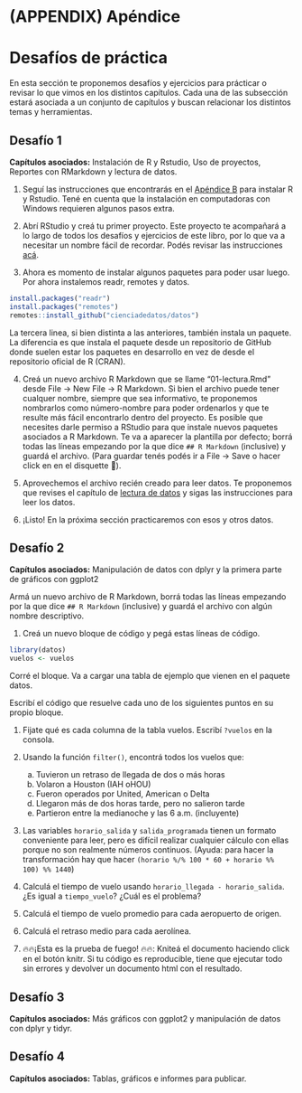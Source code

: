 # (APPENDIX) Apéndice {-}

# Desafíos de práctica

En esta sección te proponemos desafíos y ejercicios para prácticar o revisar lo que vimos en los distintos capítulos. Cada una de las subsección estará asociada a un conjunto de capítulos y buscan relacionar los distintos temas y herramientas. 

## Desafío 1 {-}

**Capítulos asociados:** Instalación de R y Rstudio, Uso de proyectos, Reportes con RMarkdown y lectura de datos. 

1. Seguí las instrucciones que encontrarás en el [Apéndice B](instalando-r-y-rstudio.html) para instalar R y Rstudio. 
Tené en cuenta que la instalación en computadoras con Windows requieren algunos pasos extra. 

2. Abrí RStudio y creá tu primer proyecto. 
Este proyecto te acompañará a lo largo de todos los desafíos y ejercicios de este libro, por lo que va a necesitar un nombre fácil de recordar. 
Podés revisar las instrucciones [acá](trabajar-con-proyectos-en-rstudio.html). 

3. Ahora es momento de instalar algunos paquetes para poder usar luego. 
Por ahora instalemos readr, remotes y datos. 

```r
install.packages("readr")
install.packages("remotes")
remotes::install_github("cienciadedatos/datos")
```

La tercera linea, si bien distinta a las anteriores, también instala un paquete. 
La diferencia es que instala el paquete desde un repositorio de GitHub donde suelen estar los paquetes en desarrollo en vez de desde el repositorio oficial de R (CRAN).

4. Creá un nuevo archivo R Markdown que se llame "01-lectura.Rmd" desde File -> New File -> R Markdown.
Si bien el archivo puede tener cualquer nombre, siempre que sea informativo, te proponemos nombrarlos como número-nombre para poder ordenarlos y que te resulte más fácil encontrarlo dentro del proyecto.
Es posible que necesites darle permiso a RStudio para que instale nuevos paquetes asociados a R Markdown.
Te va a aparecer la plantilla por defecto; borrá todas las líneas empezando por la que dice `## R Markdown` (inclusive) y guardá el archivo.
(Para guardar tenés podés ir a File -> Save o hacer click en en el disquette 💾).
 

5. Aprovechemos el archivo recién creado para leer datos. 
Te proponemos que revises el capítulo de [lectura de datos](lectura-de-datos-ordenados.html) y sigas las instrucciones para leer los datos. 

6. ¡Listo! En la próxima sección practicaremos con esos y otros datos.

## Desafío 2 {-}

**Capítulos asociados:** Manipulación de datos con dplyr y la primera parte de gráficos con ggplot2

Armá un nuevo archivo de R Markdown, borrá todas las líneas empezando por la que dice `## R Markdown` (inclusive) y guardá el archivo con algún nombre descriptivo. 

1. Creá un nuevo bloque de código y pegá estas líneas de código. 

```r
library(datos)
vuelos <- vuelos
```

Corré el bloque.
Va a cargar una tabla de ejemplo que vienen en el paquete datos. 

Escribí el código que resuelve cada uno de los siguientes puntos en su propio bloque.

1. Fijate qué es cada columna de la tabla vuelos. Escribí `?vuelos` en la consola. 

2. Usando la función `filter()`, encontrá todos los vuelos que:  
    a. Tuvieron un retraso de llegada de dos o más horas
    b. Volaron a Houston (IAH oHOU)
    c. Fueron operados por United, American o Delta
    d. Llegaron más de dos horas tarde, pero no salieron tarde
    e. Partieron entre la medianoche y las 6 a.m. (incluyente)

3. Las variables `horario_salida` y `salida_programada` tienen un formato conveniente para leer, pero es difícil realizar cualquier cálculo con ellas porque no son realmente números continuos. (Ayuda: para hacer la transformación hay que hacer `(horario %/% 100 * 60 + horario %% 100) %% 1440`)

4. Calculá el tiempo de vuelo usando `horario_llegada - horario_salida`. ¿Es igual a `tiempo_vuelo`? ¿Cuál es el problema?

5. Calculá el tiempo de vuelo promedio para cada aeropuerto de origen. 

6. Calculá el retraso medio para cada aerolínea.

7. 🔥🔥¡Esta es la prueba de fuego! 🔥🔥: Kniteá el documento haciendo click en el botón knitr. Si tu código es reproducible, tiene que ejecutar todo sin errores y devolver un documento html con el resultado.


## Desafío 3 {-}

**Capítulos asociados:** Más gráficos con ggplot2 y manipulación de datos con dplyr y tidyr.

## Desafío 4 {-}

**Capítulos asociados:** Tablas, gráficos e informes para publicar. 